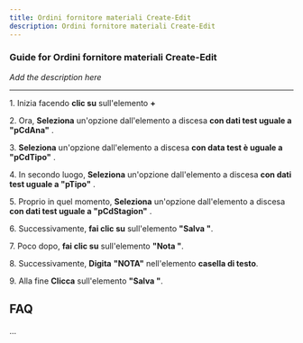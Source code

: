 ```yaml
---
title: Ordini fornitore materiali Create-Edit
description: Ordini fornitore materiali Create-Edit
---
```


### Guide for Ordini fornitore materiali Create-Edit

*Add the description here*

___

1\. Inizia facendo **clic su** sull'elemento **+**  
  
2\. Ora, **Seleziona** un'opzione dall'elemento a discesa **con dati test uguale a "pCdAna"** .  
  
3\. **Seleziona** un'opzione dall'elemento a discesa **con data test è uguale a "pCdTipo"** .  
  
4\. In secondo luogo, **Seleziona** un'opzione dall'elemento a discesa **con dati test uguale a "pTipo"** .  
  
5\. Proprio in quel momento, **Seleziona** un'opzione dall'elemento a discesa **con dati test uguale a "pCdStagion"** .  
  
6\. Successivamente, **fai clic su** sull'elemento **"Salva "**.  
  
7\. Poco dopo, **fai clic su** sull'elemento **"Nota "**.  
  
8\. Successivamente, **Digita** **"NOTA"** nell'elemento **casella di testo**.  
  
9\. Alla fine **Clicca** sull'elemento **"Salva "**.

FAQ
---

...